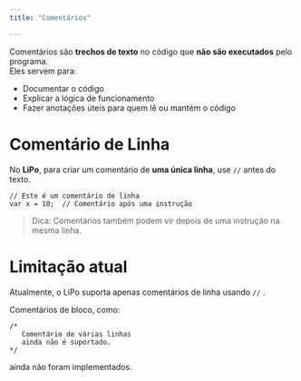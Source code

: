 ```yaml
---
title: "Comentários"

---
```



Comentários são **trechos de texto** no código que **não são executados** pelo programa.  
Eles servem para:

- Documentar o código
- Explicar a lógica de funcionamento
- Fazer anotações úteis para quem lê ou mantém o código


#  Comentário de Linha

No **LiPo**, para criar um comentário de **uma única linha**, use `//` antes do texto.

```LiPo
// Este é um comentário de linha
var x = 10;  // Comentário após uma instrução
```

> Dica: Comentários também podem vir depois de uma instrução na mesma linha.


# Limitação atual

Atualmente, o LiPo suporta apenas comentários de linha usando `//` .

Comentários de bloco, como:

```LiPo
/* 
   Comentário de várias linhas
   ainda não é suportado.
*/

```

ainda não foram implementados.